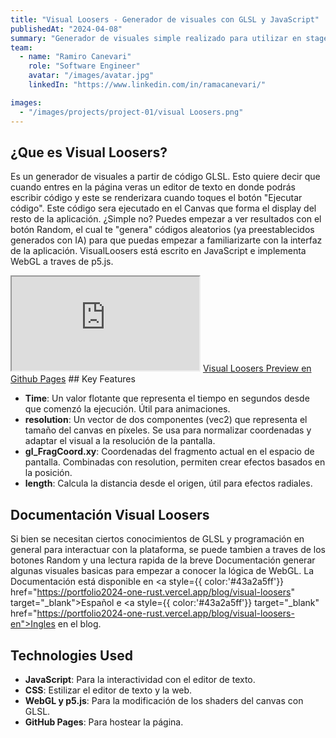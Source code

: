 ```yaml
---
title: "Visual Loosers - Generador de visuales con GLSL y JavaScript"
publishedAt: "2024-04-08"
summary: "Generador de visuales simple realizado para utilizar en stages y streamings a traves de live coding."
team:
  - name: "Ramiro Canevari"
    role: "Software Engineer"
    avatar: "/images/avatar.jpg"
    linkedIn: "https://www.linkedin.com/in/ramacanevari/"

images:
  - "/images/projects/project-01/visual Loosers.png"
---
```


## ¿Que es Visual Loosers?

Es un generador de visuales a partir de código GLSL. Esto quiere decir que cuando entres en la página veras un editor de texto en donde podrás escribir código y este se renderizara cuando toques el botón "Ejecutar código". Este código sera ejecutado en el Canvas que forma el display del resto de la aplicación. ¿Simple no? Puedes empezar a ver resultados con el botón Random, el cual te "genera" códigos aleatorios (ya preestablecidos generados con IA) para que puedas empezar a familiarizarte con la interfaz de la aplicación.
VisualLoosers está escrito en JavaScript e implementa WebGL a traves de p5.js.

<iframe src='https://kaio-rama.github.io/visualsloosers/' height={600} ></iframe>
<a href="https://kaio-rama.github.io/visualsloosers/" style={{ color:'#43a2a5ff', marginTop: 10 }}> Visual Loosers Preview en Github Pages</a>
## Key Features

- **Time**: Un valor flotante que representa el tiempo en segundos desde que comenzó la ejecución. Útil para animaciones.
- **resolution**: Un vector de dos componentes (vec2) que representa el tamaño del canvas en píxeles. Se usa para normalizar coordenadas y adaptar el visual a la resolución de la pantalla.
- **gl_FragCoord.xy**: Coordenadas del fragmento actual en el espacio de pantalla. Combinadas con resolution, permiten crear efectos basados en la posición.
- **length**: Calcula la distancia desde el origen, útil para efectos radiales.

## Documentación Visual Loosers

Si bien se necesitan ciertos conocimientos de GLSL y programación en general para interactuar con la plataforma, se puede tambien a traves de los botones Random y una lectura rapida de la breve Documentación generar algunas visuales basicas para empezar a conocer la lógica de WebGL.
La Documentación está disponible en <a style={{ color:'#43a2a5ff'}} href="https://portfolio2024-one-rust.vercel.app/blog/visual-loosers" target="_blank">Español</a> e <a style={{ color:'#43a2a5ff'}} target="_blank" href="https://portfolio2024-one-rust.vercel.app/blog/visual-loosers-en">Ingles</a> en el blog.

## Technologies Used

- **JavaScript**: Para la interactividad con el editor de texto.
- **CSS**: Estilizar el editor de texto y la web.
- **WebGL y p5.js**: Para la modificación de los shaders del canvas con GLSL.
- **GitHub Pages**: Para hostear la página.
